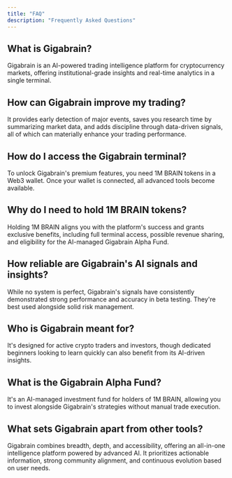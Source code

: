 ```yaml
---
title: "FAQ"
description: "Frequently Asked Questions"
---
```


## What is Gigabrain?
Gigabrain is an AI-powered trading intelligence platform for cryptocurrency markets, offering institutional-grade insights and real-time analytics in a single terminal.

## How can Gigabrain improve my trading?
It provides early detection of major events, saves you research time by summarizing market data, and adds discipline through data-driven signals, all of which can materially enhance your trading performance.

## How do I access the Gigabrain terminal?
To unlock Gigabrain's premium features, you need 1M BRAIN tokens in a Web3 wallet. Once your wallet is connected, all advanced tools become available.

## Why do I need to hold 1M BRAIN tokens?
Holding 1M BRAIN aligns you with the platform's success and grants exclusive benefits, including full terminal access, possible revenue sharing, and eligibility for the AI-managed Gigabrain Alpha Fund.

## How reliable are Gigabrain's AI signals and insights?
While no system is perfect, Gigabrain's signals have consistently demonstrated strong performance and accuracy in beta testing. They're best used alongside solid risk management.

## Who is Gigabrain meant for?
It's designed for active crypto traders and investors, though dedicated beginners looking to learn quickly can also benefit from its AI-driven insights.

## What is the Gigabrain Alpha Fund?
It's an AI-managed investment fund for holders of 1M BRAIN, allowing you to invest alongside Gigabrain's strategies without manual trade execution.

## What sets Gigabrain apart from other tools?
Gigabrain combines breadth, depth, and accessibility, offering an all-in-one intelligence platform powered by advanced AI. It prioritizes actionable information, strong community alignment, and continuous evolution based on user needs. 